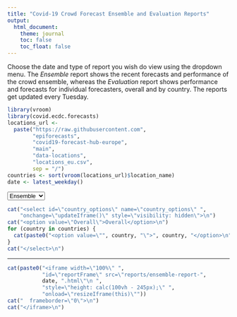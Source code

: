 ```yaml
---
title: "Covid-19 Crowd Forecast Ensemble and Evaluation Reports"
output:
  html_document:
    theme: journal
    toc: false
    toc_float: false
---
```

  
Choose the date and type of report you wish do view using the dropdown menu. The _Ensemble_ report shows the recent forecasts and performance of the crowd ensemble, whereas the _Evaluation_ report shows performance and forecasts for individual forecasters, overall and by country. The reports get updated every Tuesday.

```r
library(vroom)
library(covid.ecdc.forecasts)
locations_url <-
  paste("https://raw.githubusercontent.com",
        "epiforecasts",
        "covid19-forecast-hub-europe",
        "main",
        "data-locations",
        "locations_eu.csv",
        sep = "/")
countries <- sort(vroom(locations_url)$location_name)
date <- latest_weekday()
```

<script>
function getMonday(d) {
  d = new Date();
  var day = d.getDay(),
      diff = d.getDate() - day + (day == 0 ? -6:1); // adjust when day is sunday
  return new Date(d.setDate(diff));
}


``` r

latest_date <- as.character(date)



cat(paste0("function getURL(report, country) { \n",
           "var str = 'reports/'; \n", 
           "str = str.concat(report, '-report-', ", latest_date, "); \n", 
           "if (!(report === 'ensemble')) { \n", 
           "  str = str.concat('-', country); \n", 
           "} \n", 
           "str = str.concat('.html'); \n", 
           "return(str); \n",
           "}"))

``` 

function updateIframe() {
  var report = report_options.options[report_options.selectedIndex].value;
  var country = country_options.options[country_options.selectedIndex].value;
  if (report == "evaluation") {
    country_options.style.visibility = "visible";
  } else {
    country_options.style.visibility = "hidden";
  }
  
  reportframe = document.getElementById('reportFrame');
  reportframe.src = getURL(report, country);
  reportframe.onload = function(){
        reportframe.style.height = reportframe.contentWindow.document.body.scrollHeight + 'px';
    }
  
}

function resizeIframe(obj) {
    obj.style.height = obj.contentWindow.document.documentElement.scrollHeight + 'px';
}

</script>

<select id="report_options" name="report_options" onchange="updateIframe()" onchange="updateIframe()">
  <option value="ensemble">Ensemble</option>
  <option value="evaluation">Evaluation</option>
</select>
  
```r
cat("<select id=\"country_options\" name=\"country_options\" ",
    "onchange=\"updateIframe()\" style=\"visibility: hidden\">\n")
cat("<option value=\"Overall\">Overall</option>\n")
for (country in countries) {
  cat(paste0("<option value=\"", country, "\">", country, "</option>\n"))
}
cat("</select>\n")
```
<style>
div.main-container {
    max-width: none;
  }
body{
  padding-bottom: 0px;
}
</style>
  
  
<hr>

<!-- "style=\"height: calc(100vh - 205px);\" ", -->
  
```r
cat(paste0("<iframe width=\"100%\" ",
           "id=\"reportFrame\" src=\"reports/ensemble-report-",
           date, ".html\"\n ", 
           "style=\"height: calc(100vh - 245px);\" ",
           "onload=\"resizeIframe(this)\""))
cat("  frameborder=\"0\">\n")
cat("</iframe>\n")
```